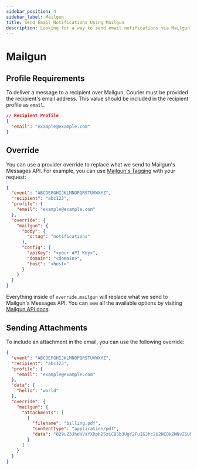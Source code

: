 ```yaml
---
sidebar_position: 4
sidebar_label: Mailgun
title: Send Email Notifications Using Mailgun
description: Looking for a way to send email notifications via Mailgun? This step-by-step tutorial will show you how to integrate Mailgun's API the easy way.
---
```


# Mailgun

## Profile Requirements

To deliver a message to a recipient over Mailgun, Courier must be provided the recipient's email address. This value should be included in the recipient profile as `email`.

```json title=JSON
// Recipient Profile
{
  "email": "example@example.com"
}
```

## Override

You can use a provider override to replace what we send to Mailgun's Messages API. For example, you can use [Mailgun's Tagging](https://documentation.mailgun.com/en/latest/user_manual.html#tagging) with your request:

```json title=JSON
{
  "event": "ABCDEFGHIJKLMNOPQRSTUVWXYZ",
  "recipient": "abc123",
  "profile": {
    "email": "example@example.com"
  },
  "override": {
    "mailgun": {
      "body": {
        "o:tag": "notifications"
      },
      "config": {
        "apiKey": "<your API Key>",
        "domain": "<domain>",
        "host": "<host>"
      }
    }
  }
}
```

Everything inside of `override.mailgun` will replace what we send to Mailgun's Messages API. You can see all the available options by visiting [Mailgun API docs](https://documentation.mailgun.com/en/latest/api-sending.html).

## Sending Attachments

To include an attachment in the email, you can use the following override:

```json
{
  "event": "ABCDEFGHIJKLMNOPQRSTUVWXYZ",
  "recipient": "abc123",
  "profile": {
    "email": "example@example.com"
  },
  "data": {
    "hello": "world"
  },
  "override": {
    "mailgun": {
      "attachments": [
        {
          "filename": "billing.pdf",
          "contentType": "application/pdf",
          "data": "Q29uZ3JhdHVsYXRpb25zLCB5b3UgY2FuIGJhc2U2NCBkZWNvZGUh"
        }
      ]
    }
  }
}
```
